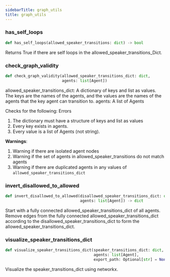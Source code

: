 ```yaml
---
sidebarTitle: graph_utils
title: graph_utils
---
```


### has\_self\_loops

```python
def has_self_loops(allowed_speaker_transitions: dict) -> bool
```

Returns True if there are self loops in the allowed_speaker_transitions_Dict.

### check\_graph\_validity

```python
def check_graph_validity(allowed_speaker_transitions_dict: dict,
                         agents: list[Agent])
```

allowed_speaker_transitions_dict: A dictionary of keys and list as values. The keys are the names of the agents, and the values are the names of the agents that the key agent can transition to.
agents: A list of Agents

Checks for the following:
Errors
1. The dictionary must have a structure of keys and list as values
2. Every key exists in agents.
3. Every value is a list of Agents (not string).

**Warnings**:

  1. Warning if there are isolated agent nodes
  2. Warning if the set of agents in allowed_speaker_transitions do not match agents
  3. Warning if there are duplicated agents in any values of `allowed_speaker_transitions_dict`

### invert\_disallowed\_to\_allowed

```python
def invert_disallowed_to_allowed(disallowed_speaker_transitions_dict: dict,
                                 agents: list[Agent]) -> dict
```

Start with a fully connected allowed_speaker_transitions_dict of all agents. Remove edges from the fully connected allowed_speaker_transitions_dict according to the disallowed_speaker_transitions_dict to form the allowed_speaker_transitions_dict.

### visualize\_speaker\_transitions\_dict

```python
def visualize_speaker_transitions_dict(speaker_transitions_dict: dict,
                                       agents: list[Agent],
                                       export_path: Optional[str] = None)
```

Visualize the speaker_transitions_dict using networkx.

